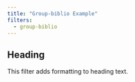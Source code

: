 ```yaml
---
title: "Group-biblio Example"
filters:
  - group-biblio
---
```


## Heading

This filter adds formatting to heading text.


